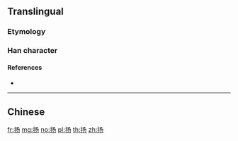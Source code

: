 {{character info/new}}
{{also|揚|颺}}
==Translingual==

===Etymology===
{{Han simp|揚|f=昜|t=𠃓}}

===Han character===
{{Han char|rn=64|rad=手|as=03|sn=6|four=|canj=QNSH|ids=⿰扌𠃓}}

====References====
* {{Han ref|kx=0418.141|hdz=31832.060|uh=626C|ud=25196}}

----

==Chinese==
{{zh-see|揚}}

[[fr:扬]]
[[mg:扬]]
[[no:扬]]
[[pl:扬]]
[[th:扬]]
[[zh:扬]]
